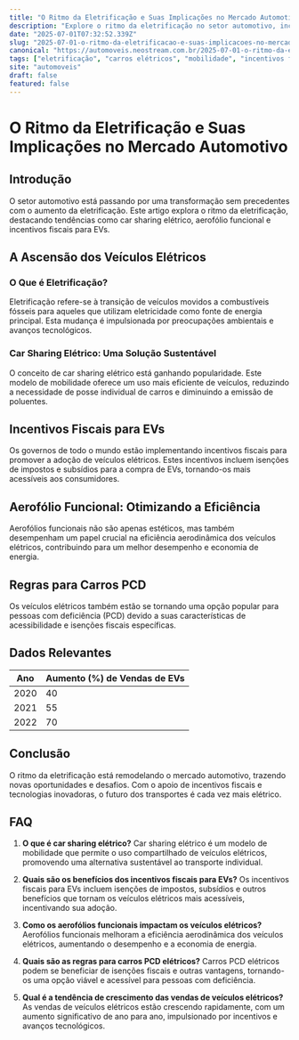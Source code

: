 ```yaml
---
title: "O Ritmo da Eletrificação e Suas Implicações no Mercado Automotivo"
description: "Explore o ritmo da eletrificação no setor automotivo, incluindo car sharing elétrico e incentivos fiscais EVs, e compreenda as novas tendências."
date: "2025-07-01T07:32:52.339Z"
slug: "2025-07-01-o-ritmo-da-eletrificacao-e-suas-implicacoes-no-mercado-automotivo"
canonical: "https://automoveis.neostream.com.br/2025-07-01-o-ritmo-da-eletrificacao-e-suas-implicacoes-no-mercado-automotivo"
tags: ["eletrificação", "carros elétricos", "mobilidade", "incentivos fiscais", "tecnologia automotiva"]
site: "automoveis"
draft: false
featured: false
---
```


# O Ritmo da Eletrificação e Suas Implicações no Mercado Automotivo

## Introdução

O setor automotivo está passando por uma transformação sem precedentes com o aumento da eletrificação. Este artigo explora o ritmo da eletrificação, destacando tendências como car sharing elétrico, aerofólio funcional e incentivos fiscais para EVs.

## A Ascensão dos Veículos Elétricos

### O Que é Eletrificação?

Eletrificação refere-se à transição de veículos movidos a combustíveis fósseis para aqueles que utilizam eletricidade como fonte de energia principal. Esta mudança é impulsionada por preocupações ambientais e avanços tecnológicos.

### Car Sharing Elétrico: Uma Solução Sustentável

O conceito de car sharing elétrico está ganhando popularidade. Este modelo de mobilidade oferece um uso mais eficiente de veículos, reduzindo a necessidade de posse individual de carros e diminuindo a emissão de poluentes.

## Incentivos Fiscais para EVs

Os governos de todo o mundo estão implementando incentivos fiscais para promover a adoção de veículos elétricos. Estes incentivos incluem isenções de impostos e subsídios para a compra de EVs, tornando-os mais acessíveis aos consumidores.

## Aerofólio Funcional: Otimizando a Eficiência

Aerofólios funcionais não são apenas estéticos, mas também desempenham um papel crucial na eficiência aerodinâmica dos veículos elétricos, contribuindo para um melhor desempenho e economia de energia.

## Regras para Carros PCD

Os veículos elétricos também estão se tornando uma opção popular para pessoas com deficiência (PCD) devido a suas características de acessibilidade e isenções fiscais específicas.

## Dados Relevantes

| Ano | Aumento (%) de Vendas de EVs |
|-----|-----------------------------|
| 2020 | 40                          |
| 2021 | 55                          |
| 2022 | 70                          |

## Conclusão

O ritmo da eletrificação está remodelando o mercado automotivo, trazendo novas oportunidades e desafios. Com o apoio de incentivos fiscais e tecnologias inovadoras, o futuro dos transportes é cada vez mais elétrico.

## FAQ

1. **O que é car sharing elétrico?**
   Car sharing elétrico é um modelo de mobilidade que permite o uso compartilhado de veículos elétricos, promovendo uma alternativa sustentável ao transporte individual.

2. **Quais são os benefícios dos incentivos fiscais para EVs?**
   Os incentivos fiscais para EVs incluem isenções de impostos, subsídios e outros benefícios que tornam os veículos elétricos mais acessíveis, incentivando sua adoção.

3. **Como os aerofólios funcionais impactam os veículos elétricos?**
   Aerofólios funcionais melhoram a eficiência aerodinâmica dos veículos elétricos, aumentando o desempenho e a economia de energia.

4. **Quais são as regras para carros PCD elétricos?**
   Carros PCD elétricos podem se beneficiar de isenções fiscais e outras vantagens, tornando-os uma opção viável e acessível para pessoas com deficiência.

5. **Qual é a tendência de crescimento das vendas de veículos elétricos?**
   As vendas de veículos elétricos estão crescendo rapidamente, com um aumento significativo de ano para ano, impulsionado por incentivos e avanços tecnológicos.
